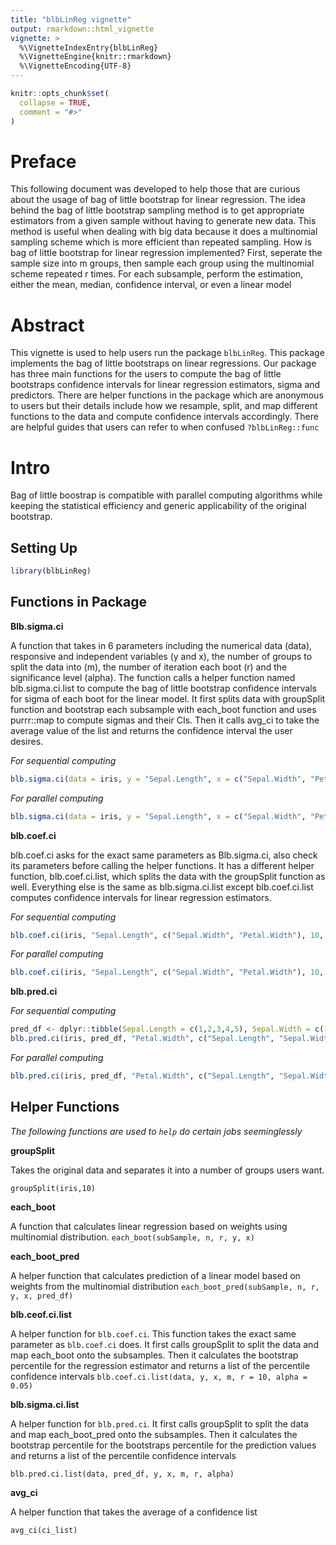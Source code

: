 ```yaml
---
title: "blbLinReg vignette"
output: rmarkdown::html_vignette
vignette: >
  %\VignetteIndexEntry{blbLinReg}
  %\VignetteEngine{knitr::rmarkdown}
  %\VignetteEncoding{UTF-8}
---
```


```r
knitr::opts_chunk$set(
  collapse = TRUE,
  comment = "#>"
)
```


# Preface

This following document was developed to help those that are curious about the usage of bag of little bootstrap for linear regression. The idea behind the bag of little bootstrap sampling method is to get appropriate estimators from a given sample without having to generate new data. This method is useful when dealing with big data because it does a multinomial sampling scheme which is more efficient than repeated sampling. How is bag of little bootstrap for linear regression implemented? First, seperate the sample size into m groups, then sample each group using the multinomial scheme repeated r times. For each subsample, perform the estimation, either the mean, median, confidence interval, or even a linear model

# Abstract

This vignette is used to help users run the package `blbLinReg`. This package implements the bag of little bootstraps on linear regressions. Our package has three main functions for the users to compute the bag of little bootstraps confidence intervals for linear regression estimators, sigma and predictors. There are helper functions in the package which are anonymous to users but their details include how we resample, split, and map different functions to the data and compute confidence intervals accordingly. There are helpful guides that users can refer to when confused `?blbLinReg::func`

# Intro
Bag of little boostrap is compatible with parallel computing algorithms while keeping the statistical efficiency and generic applicability of the original bootstrap.

## Setting Up

```r
library(blbLinReg)
```


## Functions in Package

**Blb.sigma.ci**

A function that takes in 6 parameters including the numerical data (data), responsive and independent variables (y and x), the number of groups to split the data into (m), the number of iteration each boot (r) and the significance level (alpha). The function calls a helper function named blb.sigma.ci.list to compute the bag of little bootstrap confidence intervals for sigma of each boot for the linear model. It first splits data with groupSplit function and bootstrap each subsample with each_boot function and uses purrr::map to compute sigmas and their CIs. Then it calls avg_ci to take the average value of the list and returns the confidence interval the user desires.

*For sequential computing*
```r
blb.sigma.ci(data = iris, y = "Sepal.Length", x = c("Sepal.Width", "Petal.Width"), m = 10, r = 15, alpha =  0.05)
```

*For parallel computing*
```r
blb.sigma.ci(data = iris, y = "Sepal.Length", x = c("Sepal.Width", "Petal.Width"), m = 10, r = 15, alpha =  0.05, parallel = TRUE, n_cores = 4)
```

**blb.coef.ci**

blb.coef.ci asks for the exact same parameters as Blb.sigma.ci, also check its parameters before calling the helper functions. It has a different helper function, blb.coef.ci.list, which splits the data with the groupSplit function as well. Everything else is the same as blb.sigma.ci.list except blb.coef.ci.list computes confidence intervals for linear regression estimators.

*For sequential computing*
```r
blb.coef.ci(iris, "Sepal.Length", c("Sepal.Width", "Petal.Width"), 10, 15, 0.05)
```

*For parallel computing*
```r
blb.coef.ci(iris, "Sepal.Length", c("Sepal.Width", "Petal.Width"), 10, 15, 0.05, parallel = T, n_cores = 4)
```

**blb.pred.ci**

*For sequential computing*
```r
pred_df <- dplyr::tibble(Sepal.Length = c(1,2,3,4,5), Sepal.Width = c(1,2,3,4,5))
blb.pred.ci(iris, pred_df, "Petal.Width", c("Sepal.Length", "Sepal.Width"), 10, 15, 0.05)
```

*For parallel computing*

```r
blb.pred.ci(iris, pred_df, "Petal.Width", c("Sepal.Length", "Sepal.Width"), 10, 15, 0.05, parallel = TRUE, n_cores = 4)
```

## Helper Functions

*The following functions are used to `help` do certain jobs seeminglessly*

**groupSplit**

Takes the original data and separates it into a number of groups users want. 

`groupSplit(iris,10)`

**each_boot**

A function that calculates linear regression based on weights using multinomial distribution. `each_boot(subSample, n, r, y, x)`

**each_boot_pred**

A helper function that calculates prediction of a linear model based on weights from the multinomial distribution 
`each_boot_pred(subSample, n, r, y, x, pred_df)`

**blb.ceof.ci.list**

A helper function for `blb.coef.ci`. This function takes the exact same parameter as `blb.coef.ci` does. It first calls groupSplit to split the data and map each_boot onto the subsamples. Then it calculates the bootstrap percentile for the regression estimator and returns a list of the percentile confidence intervals 
`blb.coef.ci.list(data, y, x, m, r = 10, alpha = 0.05)`


**blb.sigma.ci.list**

A helper function for `blb.pred.ci`. It first calls groupSplit to split the data and map each_boot_pred onto the subsamples. Then it calculates the bootstrap percentile for the bootstraps percentile for the prediction values and returns a list of the percentile confidence intervals 

`blb.pred.ci.list(data, pred_df, y, x, m, r, alpha)`

**avg_ci**

A helper function that takes the average of a confidence list

`avg_ci(ci_list)`


